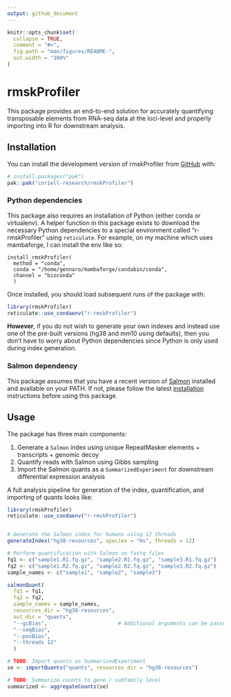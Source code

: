 ```yaml
---
output: github_document
---
```


<!-- README.md is generated from README.Rmd. Please edit that file -->

```r
knitr::opts_chunk$set(
  collapse = TRUE,
  comment = "#>",
  fig.path = "man/figures/README-",
  out.width = "100%"
)
```

# rmskProfiler

<!-- badges: start -->
<!-- badges: end -->

This package provides an end-to-end solution for accurately quantifying 
transposable elements from RNA-seq data at the loci-level and properly importing 
into R for downstream analysis. 

## Installation

You can install the development version of rmskProfiler from [GitHub](https://github.com/) with:

``` r
# install.packages("pak")
pak::pak("coriell-research/rmskProfiler")
```

### Python dependencies

This package also requires an installation of Python (either conda or 
virtualenv). A helper function in this package exists to download the necessary 
Python dependencies to a special environment called "r-rmskProfiler" using 
`reticulate`. For example, on my machine which uses mambaforge, I can install 
the env like so:

```
install_rmskProfiler(
  method = "conda",
  conda = "/home/gennaro/mambaforge/condabin/conda",
  channel = "bioconda"
  )
```

Once installed, you should load subsequent runs of the package with:

```r
library(rmskProfiler)
reticulate::use_condaenv("r-rmskProfiler")
```

**However**, if you do not wish to generate your own indexes and instead use one 
of the pre-built versions (hg38 and mm10 using defaults), then you don't have to 
worry about Python dependencies since Python is only used during index 
generation.

### Salmon dependency

This package assumes that you have a recent version of [Salmon](https://salmon.readthedocs.io/en/latest/salmon.html) installed and 
available on your PATH. If not, please follow the latest [installation](https://salmon.readthedocs.io/en/latest/building.html#binary-releases) 
instructions before using this package.

## Usage

The package has three main components:

1. Generate a `Salmon` index using unique RepeatMasker elements + transcripts + genomic decoy
2. Quantify reads with Salmon using Gibbs sampling
3. Import the Salmon quants as a `SummarizedExperiment` for downstream differential expression analysis

A full analysis pipeline for generation of the index, quantification, and 
importing of quants looks like:

```r
library(rmskProfiler)
reticulate::use_condaenv("r-rmskProfiler")


# Generate the Salmon index for humans using 12 threads
generateIndex("hg38-resources", species = "Hs", threads = 12)

# Perform quantification with Salmon on fastq files
fq1 <- c("sample1.R1.fq.gz", "sample2.R1.fq.gz", "sample3.R1.fq.gz")
fq2 <- c("sample1.R2.fq.gz", "sample2.R2.fq.gz", "sample3.R2.fq.gz")
sample_names <- c("sample1", "sample2", "sample3")

salmonQuant(
  fq1 = fq1, 
  fq2 = fq2, 
  sample_names = sample_names, 
  resources_dir = "hg38-resources", 
  out_dir = "quants", 
  "--gcBias",                       # Additional arguments can be passed as character strings
  "--seqBias",
  "--posBias",
  "--threads 12"
  )

# TODO: Import quants as SummarizedExperiment
se <- importQuants("quants", resources_dir = "hg38-resources")

# TODO: Summarize counts to gene / subfamily level
summarized <- aggregateCounts(se)
```
